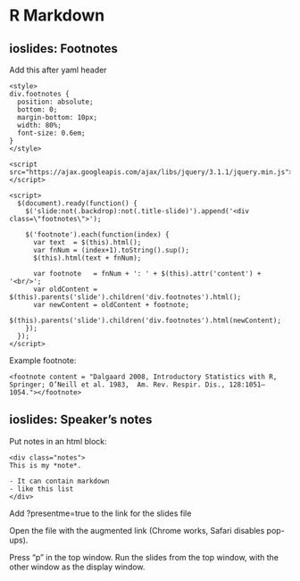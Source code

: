 # R Markdown


## ioslides: Footnotes

Add this after yaml header

```
<style>
div.footnotes {
  position: absolute;
  bottom: 0;
  margin-bottom: 10px;
  width: 80%;
  font-size: 0.6em;
}
</style>
```


```
<script src="https://ajax.googleapis.com/ajax/libs/jquery/3.1.1/jquery.min.js"></script>

<script>
  $(document).ready(function() {
    $('slide:not(.backdrop):not(.title-slide)').append('<div class=\"footnotes\">');

    $('footnote').each(function(index) {
      var text  = $(this).html();
      var fnNum = (index+1).toString().sup();
      $(this).html(text + fnNum);

      var footnote   = fnNum + ': ' + $(this).attr('content') + '<br/>';
      var oldContent = $(this).parents('slide').children('div.footnotes').html();
      var newContent = oldContent + footnote;
      $(this).parents('slide').children('div.footnotes').html(newContent);
    });
  });
</script>
```


Example footnote:

```
<footnote content = "Dalgaard 2008, Introductory Statistics with R, Springer; O’Neill et al. 1983,  Am. Rev. Respir. Dis., 128:1051–1054."></footnote>
```


##  ioslides: Speaker's notes

Put notes in an html block:

```
<div class="notes">
This is my *note*.

- It can contain markdown
- like this list
</div>
```


Add ?presentme=true to the link for the slides file

Open the file with the augmented link (Chrome works, Safari disables pop-ups).

Press "p" in the top window. Run the slides from the top window, with the other window as the display window.




